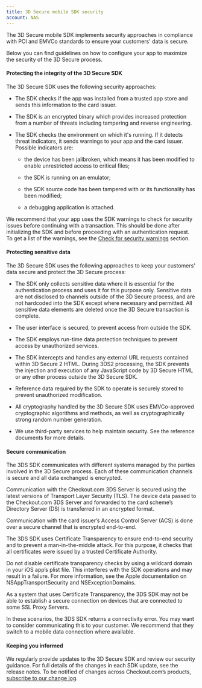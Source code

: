 ```yaml
---
title: 3D Secure mobile SDK security
account: NAS
---
```


The 3D Secure mobile SDK implements security approaches in compliance with PCI and EMVCo standards to ensure your customers' data is secure.

Below you can find guidelines on how to configure your app to maximize the security of the 3D Secure process.

#### Protecting the integrity of the 3D Secure SDK

The 3D Secure SDK uses the following security approaches:

- The SDK checks if the app was installed from a trusted app store and sends this information to the card issuer.

- The SDK is an encrypted binary which provides increased protection from a number of threats including tampering and reverse engineering.

- The SDK checks the environment on which it's running. If it detects threat indicators, it sends warnings to your app and the card issuer. Possible indicators are:

   - the device has been jailbroken, which means it has been modified to enable unrestricted access to critical files;

   - the SDK is running on an emulator;

   - the SDK source code has been tampered with or its functionality has been modified;

   - a debugging application is attached.

<TipBox variant="info" title="Security warnings">

We recommend that your app uses the SDK warnings to check for security issues before continuing with a transaction. This should be done after initializing the SDK and before proceeding with an authentication request. To get a list of the warnings, see the [Check for security warnings](/risk-management/sessions/non-hosted-sessions/3-d-secure-mobile-sd-ks#id-3DSecuremobileSDKs-Step2:InitializetheSDKinitialize) section.

</TipBox>

####  Protecting sensitive data

The 3D Secure SDK uses the following approaches to keep your customers' data secure and protect the 3D Secure process:

- The SDK only collects sensitive data where it is essential for the authentication process and uses it for this purpose only. Sensitive data are not disclosed to channels outside of the 3D Secure process, and are not hardcoded into the SDK except where necessary and permitted. All sensitive data elements are deleted once the 3D Secure transaction is complete.

- The user interface is secured, to prevent access from outside the SDK.

- The SDK employs run-time data protection techniques to prevent access by unauthorized services.

- The SDK intercepts and handles any external URL requests contained within 3D Secure 2 HTML. During 3DS2 processing, the SDK prevents the injection and execution of any JavaScript code by 3D Secure HTML or any other process outside the 3D Secure SDK.

- Reference data required by the SDK to operate is securely stored to prevent unauthorized modification.

- All cryptography handled by the 3D Secure SDK uses EMVCo-approved cryptographic algorithms and methods, as well as cryptographically strong random number generation.

- We use third-party services to help maintain security. See the reference documents for more details.

#### Secure communication

The 3DS SDK communicates with different systems managed by the parties involved in the 3D Secure process. Each of these communication channels is secure and all data exchanged is encrypted.

Communication with the Checkout.com 3DS Server is secured using the latest versions of Transport Layer Security (TLS). The device data passed to the Checkout.com 3DS Server and forwarded to the card scheme’s Directory Server (DS) is transferred in an encrypted format.

Communication with the card issuer’s Access Control Server (ACS) is done over a secure channel that is encrypted end-to-end.

The 3DS SDK uses Certificate Transparency to ensure end-to-end security and to prevent a man-in-the-middle attack. For this purpose, it checks that all certificates were issued by a trusted Certificate Authority. 

<TipBox variant="warning" title="Disabling certificate transparency checks">

Do not disable certificate transparency checks by using a wildcard domain in your iOS app’s plist file. This interferes with the SDK operations and may result in a failure. For more information, see the Apple documentation on <ExternalLink href="https://developer.apple.com/documentation/bundleresources/information_property_list/nsapptransportsecurity" target="_blank">NSAppTransportSecurity</ExternalLink> and <ExternalLink href="https://developer.apple.com/documentation/bundleresources/information_property_list/nsapptransportsecurity/nsexceptiondomains" target="_blank">NSExceptionDomains</ExternalLink>.

</TipBox>

<TipBox variant="note" title="Certificate transparency and SSL proxy servers">

As a system that uses Certificate Transparency, the 3DS SDK may not be able to establish a secure connection on devices that are connected to some SSL Proxy Servers.

In these scenarios, the 3DS SDK returns a connectivity error. You may want to consider communicating this to your customer. We recommend that they switch to a mobile data connection where available.

</TipBox>

#### Keeping you informed

We regularly provide updates to the 3D Secure SDK and review our security guidance. For full details of the changes in each SDK update, see the release notes. To be notified of changes across Checkout.com’s products, [subscribe to our change log](/whats-new).



